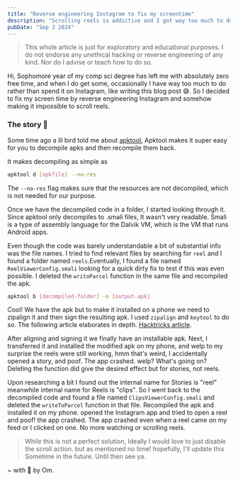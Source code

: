```yaml
---
title: "Reverse engineering Instagram to fix my screentime"
description: "Scrolling reels is addictive and I got way too much to do than spending my time."
pubDate: "Sep 3 2024"
---
```


> This whole article is just for exploratory and educational purposes. I do not endorse any unethical hacking or reverse engineering of any kind. Nor do I advise or teach how to do so.

Hi, Sophomore year of my comp sci degree has left me with absolutely zero free time, and when I do get some, occasionally I have way too much to do rather than spend it on Instagram, like writing this blog post 😅. So I decided to fix my screen time by reverse engineering Instagram and somehow making it impossible to scroll reels.

### The story 📖

Some time ago a lil bird told me about [apktool](https://github.com/iBotPeaches/Apktool), Apktool makes it super easy for you to decompile apks and then recompile them back. 

It makes decompiling as simple as
```bash
apktool d [apkfile] --no-res 
```

The `--no-res` flag makes sure that the resources are not decompiled, which is not needed for our purpose.

Once we have the decompiled code in a folder, I started looking through it. Since apktool only decompiles to .smali files, It wasn't very readable. Smali is a type of assembly language for the Dalvik VM, which is the VM that runs Android apps. 

Even though the code was barely understandable a bit of substantial info was the file names. I tried to find relevant files by searching for `reel` and I found a folder named `reels`.Eventually, I found a file named `ReelViewerConfig.smali` looking for a quick dirty fix to test if this was even possible. I deleted the `writoParcel` function in the same file and recompiled the apk.

```bash
apktool b [decompiled-folder] -o [output-apk]
```

Cool! We have the apk but to make it installed on a phone we need to zipalign it and then sign the resulting apk. I used `zipalign` and `keytool` to do so. The following article elaborates in depth.
[Hacktricks article](https://book.hacktricks.xyz/mobile-pentesting/android-app-pentesting/smali-changes).

After aligning and signing it we finally have an installable apk. Next, I transferred it and installed the modified apk on my phone, and welp to my surprise the reels were still working, hmm that's weird, I accidentally opened a story, and poof. The app crashed. 
welp? What's going on? Deleting the function did give the desired effect but for stories, not reels.

Upon researching a bit I found out the internal name for Stories is "reel" meanwhile internal name for Reels is "clips". So I went back to the decompiled code and found a file named `ClipsViewerConfig.smali` and deleted the `writeToParcel` function in that file. Recompiled the apk and installed it on my phone. opened the Instagram app and tried to open a reel and poof! the app crashed. The app crashed even when a reel came on my feed or I clicked on one. No more watching or scrolling reels.  

> While this is not a perfect solution, Ideally I would love to just disable the scroll action. but as mentioned no time! hopefully, I'll update this Sometime in the future. Until then see ya.

~ with 💖 by Om.

